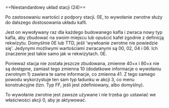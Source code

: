 <noinclude>{{pl/Development/NewGRF/inne strony|en=newgrf-specs.tt-wiki.net/wiki/Callback:_Custom_station_layout|pl=pl/Development/NewGRF/NFO Specs/Callback/Custom station layout}}
</noinclude>==<span id="Custom_station_layout_(24)"></span><span title="Custom station layout (24)" id="Custom_station_layout_.2824.29">Niestandardowy układ stacji (24)</span>==

Po zastosowaniu wartości z podpory stacji. 0E, to wywołanie zwrotne służy do dalszego dostosowania układu kafli.

Jest on wywoływany raz dla każdego budowanego kafla i zwraca nowy typ kafla, aby zbudować na swoim miejscu lub opuścić kafel zgodnie z definicją rekwizytu. Domyślnie 0E lub TTD, jeśli <span title=' callback fails'>'wywłoanie zwrotne nie powiedzie się'</span>. Jedynymi możliwymi wartościami zwracanymi są 00, 02, 04 i 06. Ich znaczenie jest takie samo jak w rekwizytach. 0E.

Ponieważ stacja nie została jeszcze zbudowana, zmienne 40+x i 80+x nie są dostępne, zamiast tego zmienna 10 (dodatkowe informacje o wywołaniu zwrotnym 1) zawiera te same informacje, co zmienna 41. Z tego samego powodu wykorzystuje ten sam typ ładunku w akcji 3, co menu konstrukcyjne (tzn. Typ FF, jeśli jest zdefiniowany, albo domyślny).

To wywołanie zwrotne jest zawsze używane i nie trzeba go ustawiać we właściwości akcji 0, aby je aktywować.
<!--[[Category:Callbacks]]-->